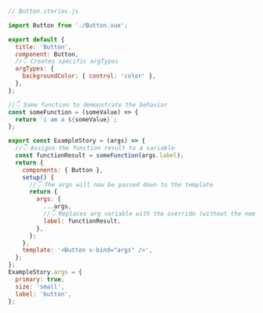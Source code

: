 ```js
// Button.stories.js

import Button from './Button.vue';

export default {
  title: 'Button',
  component: Button,
  //👇 Creates specific argTypes
  argTypes: {
    backgroundColor: { control: 'color' },
  },
};

//👇 Some function to demonstrate the behavior
const someFunction = (someValue) => {
  return `i am a ${someValue}`;
};

export const ExampleStory = (args) => {
  //👇 Assigns the function result to a variable
  const functionResult = someFunction(args.label);
  return {
    components: { Button },
    setup() {
      //👇 The args will now be passed down to the template
      return {
        args: {
          ...args,
          //👇 Replaces arg variable with the override (without the need of mutation)
          label: functionResult,
        },
      };
    },
    template: '<Button v-bind="args" />',
  };
};
ExampleStory.args = {
  primary: true,
  size: 'small',
  label: 'button',
};
```
